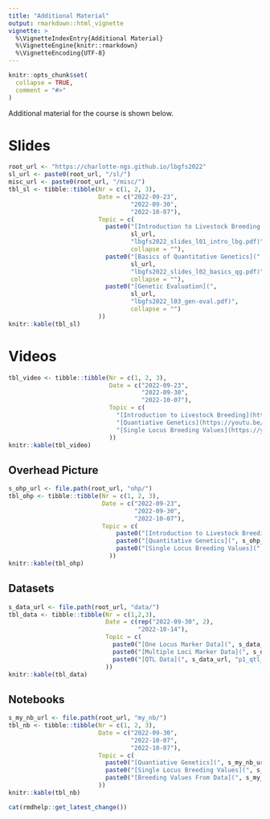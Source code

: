 ```yaml
---
title: "Additional Material"
output: rmarkdown::html_vignette
vignette: >
  %\VignetteIndexEntry{Additional Material}
  %\VignetteEngine{knitr::rmarkdown}
  %\VignetteEncoding{UTF-8}
---
```


```r
knitr::opts_chunk$set(
  collapse = TRUE,
  comment = "#>"
)
```

Additional material for the course is shown below.


# Slides

```r
root_url <- "https://charlotte-ngs.github.io/lbgfs2022" 
sl_url <- paste0(root_url, "/sl/")
misc_url <- paste0(root_url, "/misc/")
tbl_sl <- tibble::tibble(Nr = c(1, 2, 3),
                         Date = c("2022-09-23",
                                  "2022-09-30",
                                  "2022-10-07"),
                         Topic = c(
                           paste0("[Introduction to Livestock Breeding and Genomics](", 
                                  sl_url, 
                                  "lbgfs2022_slides_l01_intro_lbg.pdf)", 
                                  collapse = ""),
                           paste0("[Basics of Quantitative Genetics](", 
                                  sl_url, 
                                  "lbgfs2022_slides_l02_basics_qg.pdf)", 
                                  collapse = ""),
                           paste0("[Genetic Evaluation](",
                                  sl_url,
                                  "lbgfs2022_l03_gen-eval.pdf)",
                                  collapse = "")
                         ))
knitr::kable(tbl_sl)
```                         


# Videos

```r
tbl_video <- tibble::tibble(Nr = c(1, 2, 3),
                            Date = c("2022-09-23",
                                     "2022-09-30",
                                     "2022-10-07"),
                            Topic = c(
                              "[Introduction to Livestock Breeding](https://youtu.be/tp09u8Z5lOM)",
                              "[Quantiative Genetics](https://youtu.be/wBj1ZwkMyR4)",
                              "[Single Locus Breeding Values](https://youtu.be/Ie6ozie2aWA)"
                            ))
knitr::kable(tbl_video)
```


## Overhead Picture

```r
s_ohp_url <- file.path(root_url, "ohp/")
tbl_ohp <- tibble::tibble(Nr = c(1, 2, 3),
                          Date = c("2022-09-23",
                                   "2022-09-30",
                                   "2022-10-07"),
                          Topic = c(
                              paste0("[Introduction to Livestock Breeding](", s_ohp_url, "20220923_ohp_l01.pdf)", collapse = ""),
                              paste0("[Quantitative Genetics](", s_ohp_url, "20220930_ohp_l02.pdf)", collapse = ""),
                              paste0("[Single Locus Breeding Values](", s_ohp_url, "20221007_ohp_l03.pdf)", collapse = "")
                            ))
knitr::kable(tbl_ohp)
```


## Datasets

```r
s_data_url <- file.path(root_url, "data/")
tbl_data <- tibble::tibble(Nr = c(1,2,3),
                           Date = c(rep("2022-09-30", 2),
                                    "2022-10-14"),
                           Topic = c(
                             paste0("[One Locus Marker Data](", s_data_url, "p1_mrk_one_locus.csv)", collapse = ""),
                             paste0("[Multiple Loci Marker Data](", s_data_url, "p1_mrk_5_loci.csv)", collapse = ""),
                             paste0("[QTL Data](", s_data_url, "p1_qtl_1_loci.csv)", collapse = "")
                           ))
knitr::kable(tbl_data)
```


## Notebooks

```r
s_my_nb_url <- file.path(root_url, "my_nb/")
tbl_nb <- tibble::tibble(Nr = c(1, 2, 3),
                         Date = c("2022-09-30",
                                  "2022-10-07",
                                  "2022-10-07"),
                         Topic = c(
                           paste0("[Quantiative Genetics](", s_my_nb_url, "qg_data_demo.nb.html)", collapse = ""),
                           paste0("[Single Locus Breeding Values](", s_my_nb_url, "20221007_single_locus_bv.nb.html)", collapse = ""),
                           paste0("[Breeding Values From Data](", s_my_nb_url, "qg_estimate_bv.nb.html)", collapse = "")
                         ))
knitr::kable(tbl_nb)
```


```r
cat(rmdhelp::get_latest_change())
```

